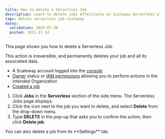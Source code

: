 ```yaml
---
title: How to delete a Serverless Job
description: Learn to delete jobs effectively on Scaleway Serverless platform.
tags: delete serverless job scaleway
dates:
  validation: 2025-07-30
  posted: 2021-11-14
---
```



This page shows you how to delete a Serverless Job.

<Message type="important">
  This action is irreversible, and permanently deletes your job and all its associated data.
</Message>

<Requirements />

- A Scaleway account logged into the [console](https://account.scaleway.com/?service=elements)
- [Owner](/iam/concepts/#owner) status or [IAM permissions](/iam/concepts/#permission) allowing you to perform actions in the intended Organization
- [Created a job](/serverless-jobs/how-to/create-job/)

1. Click **Jobs** in the **Serverless** section of the side menu. The Serverless Jobs page displays.
2. Click the <Icon name="more" /> icon next to the job you want to delete, and select **Delete** from the drop-down menu.
3. Type **DELETE** in the pop-up that asks you to confirm the action, then click **Delete job**.

<Message type="tip">
  You can also delete a job from its **Settings** tab.
</Message>
